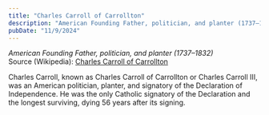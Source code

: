 ```yaml
---
title: "Charles Carroll of Carrollton"
description: "American Founding Father, politician, and planter (1737–1832)"
pubDate: "11/9/2024"
---
```


*American Founding Father, politician, and planter (1737–1832)*  
Source (Wikipedia): [Charles Carroll of Carrollton][1]

Charles Carroll, known as Charles Carroll of Carrollton or Charles Carroll III, was an American politician, planter, and signatory of the Declaration of Independence. He was the only Catholic signatory of the Declaration and the longest surviving, dying 56 years after its signing.

[1]: https://en.wikipedia.org/wiki/Charles_Carroll_of_Carrollton
